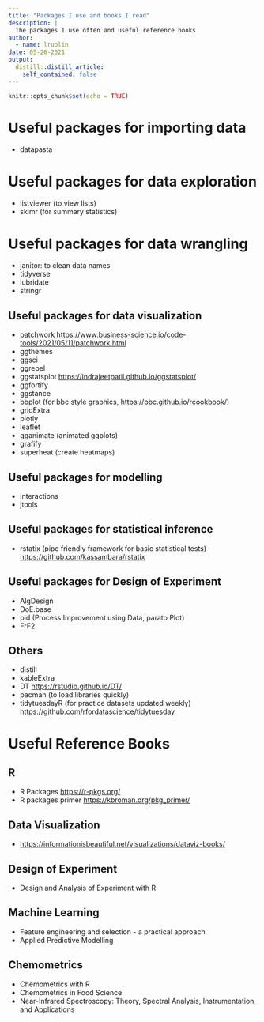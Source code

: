 ```yaml
---
title: "Packages I use and books I read"
description: |
  The packages I use often and useful reference books
author:
  - name: lruolin
date: 05-26-2021
output:
  distill::distill_article:
    self_contained: false
---
```



```r
knitr::opts_chunk$set(echo = TRUE)
```

# Useful packages for importing data

- datapasta

# Useful packages for data exploration

- listviewer (to view lists)
- skimr (for summary statistics)

# Useful packages for data wrangling

- janitor: to clean data names
- tidyverse
- lubridate
- stringr

## Useful packages for data visualization

- patchwork <https://www.business-science.io/code-tools/2021/05/11/patchwork.html>
- ggthemes
- ggsci
- ggrepel
- ggstatsplot <https://indrajeetpatil.github.io/ggstatsplot/>
- ggfortify
- ggstance
- bbplot (for bbc style graphics, <https://bbc.github.io/rcookbook/>)
- gridExtra
- plotly
- leaflet
- gganimate (animated ggplots)
- grafify
- superheat (create heatmaps)

## Useful packages for modelling

- interactions
- jtools

## Useful packages for statistical inference

- rstatix (pipe friendly framework for basic statistical tests) <https://github.com/kassambara/rstatix>

## Useful packages for Design of Experiment

- AlgDesign
- DoE.base
- pid (Process Improvement using Data, parato Plot)
- FrF2

## Others
 - distill
 - kableExtra
 - DT <https://rstudio.github.io/DT/>
 - pacman (to load libraries quickly)
 - tidytuesdayR (for practice datasets updated weekly) <https://github.com/rfordatascience/tidytuesday>
 
 
# Useful Reference Books

## R

- R Packages <https://r-pkgs.org/>
- R packages primer <https://kbroman.org/pkg_primer/>
 
 
## Data Visualization
 
 - <https://informationisbeautiful.net/visualizations/dataviz-books/>
 
## Design of Experiment
 
 - Design and Analysis of Experiment with R
 
## Machine Learning
 
 - Feature engineering and selection - a practical approach
 - Applied Predictive Modelling
 
## Chemometrics
 
 - Chemometrics with R
 - Chemometrics in Food Science
 - Near-Infrared Spectroscopy: Theory, Spectral Analysis, Instrumentation, and Applications
 